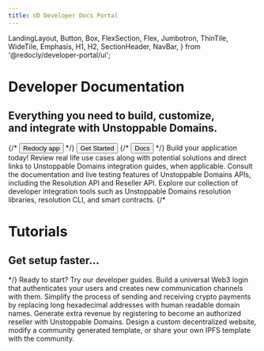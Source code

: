 ```yaml
---
title: UD Developer Docs Portal
---
```


  LandingLayout,
  Button,
  Box,
  FlexSection,
  Flex,
  Jumbotron,
  ThinTile,
  WideTile,
  Emphasis,
  H1,
  H2,
  SectionHeader,
  NavBar,
} from '@redocly/developer-portal/ui';



<Jumbotron>
  <NavBar location={props.location} standalone={false} />
  <H1>Developer Documentation</H1>
  <H2>Everything you need to build, customize, <br/>and integrate with Unstoppable Domains.</H2>
  <Flex p={20} justifyContent="center">
    {/* <Button size="xlarge" to="https://app.redoc.ly">
      Redocly app
    </Button> */}
     <Button variant="contained" size="xlarge" color="primary" to="getting-started/index.md">
      Get Started
    </Button>
    {/* <Button variant="outlined" size="xlarge" to="https://redoc.ly/docs">
      Docs
    </Button> */}
  </Flex>
</Jumbotron>
<Box my={25}>
  <SectionHeader>
    Build your <Emphasis> application </Emphasis> today!
  </SectionHeader>
  <FlexSection justifyContent="space-around" flexWrap="wrap">
    <ThinTile to="use-cases/index.md" icon={usecase} header="Use Cases">
        Review real life use cases along with potential solutions and
        direct links to Unstoppable Domains integration guides, when applicable.
    </ThinTile>
    <ThinTile to="openapi/reference.page.yaml" icon={apiref} header="API Reference">
        Consult the documentation and live testing features of Unstoppable Domains APIs,
        including the Resolution API and Reseller API.
    </ThinTile>
    <ThinTile to="developer-toolkit/index.md" icon={toolkit} header="Developer Toolkit">
        Explore our collection of developer integration tools such as Unstoppable Domains
        resolution libraries, resolution CLI, and smart contracts.
    </ThinTile>
  </FlexSection>
  {/* <Jumbotron parallaxEffect bgImage={icon1}>
    <H1>Tutorials</H1>
    <H2>Get setup faster...</H2>
  </Jumbotron> */}
  <SectionHeader>
    <Emphasis>Ready to start? </Emphasis>
    Try our developer guides.
  </SectionHeader>
  <FlexSection justifyContent="space-around" flexWrap="wrap">
    <WideTile to="guides/login-with-unstoppable/index.md" header="Login with Unstoppable">
        Build a universal Web3 login that authenticates your users and creates new
        communication channels with them.
    </WideTile>
    <WideTile to="guides/crypto-payments/index.md" header="Crypto Payments">
        Simplify the process of sending and receiving crypto payments by replacing long
         hexadecimal addresses with human readable domain names.
    </WideTile>
    <WideTile to="guides/reseller/index.md" header="Become a Reseller">
        Generate extra revenue by registering to become an authorized reseller with
        Unstoppable Domains.
    </WideTile>
    <WideTile to="guides/d-websites/ipfs-dweb-overview.md" header="IPFS Websites">
        Design a custom decentralized website, modify a community generated template,
        or share your own IPFS template with the community.
    </WideTile>
  </FlexSection>
</Box>
